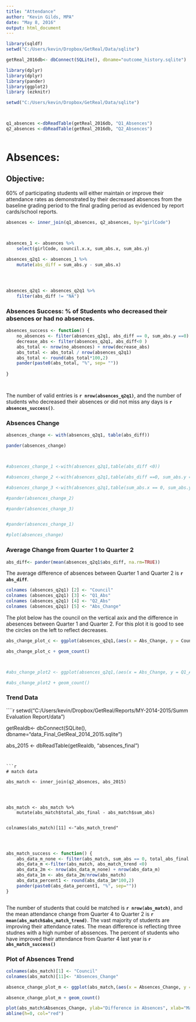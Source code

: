 ```yaml
---
title: "Attendance"
author: "Kevin Gilds, MPA"
date: "May 8, 2016"
output: html_document
---
```



```r

library(sqldf)
setwd("C:/Users/kevin/Dropbox/GetReal/Data/sqlite")

getReal_2016db<- dbConnect(SQLite(), dbname="outcome_history.sqlite")

library(dplyr)
library(dplyr)
library(pander)
library(ggplot2)
library (ezknitr)

setwd("C:/Users/kevin/Dropbox/GetReal/Data/sqlite")



q1_absences <-dbReadTable(getReal_2016db, "Q1_Absences")
q2_absences <-dbReadTable(getReal_2016db, "Q2_Absences")



```



# Absences: 

## Objective: 
60% of participating students will either maintain or improve their attendance rates as demonstrated by their decreased absences from the baseline grading period to the final grading period as evidenced by report cards/school reports.

```r

absences <- inner_join(q1_absences, q2_absences, by="girlCode")



absences_1 <- absences %>%
    select(girlCode, council.x.x, sum_abs.x, sum_abs.y) 
    
absences_q2q1 <- absences_1 %>%
    mutate(abs_diff = sum_abs.y - sum_abs.x)




absences_q2q1 <- absences_q2q1 %>%
    filter(abs_diff != "NA")


```


### Absences Success: % of Students who decreased their absences or had no absences. 
```r

absences_success <- function() {
    no_absences <- filter(absences_q2q1, abs_diff == 0, sum_abs.y ==0)
    decrease_abs <- filter(absences_q2q1, abs_diff<0 )
    abs_total <- nrow(no_absences) + nrow(decrease_abs)
    abs_total <- abs_total / nrow(absences_q2q1)
    abs_total <- round(abs_total*100,2)
    pander(paste0(abs_total, "%", sep= ""))
    
}




```

The number of valid entries is **`r nrow(absences_q2q1)`**, and the number of students who decreased their absences or did not miss any days is **`r absences_success()`**. 


### Absences Change
```r

absences_change <- with(absences_q2q1, table(abs_diff))

pander(absences_change)



#absences_change_1 <-with(absences_q2q1,table(abs_diff <0))

#absences_change_2 <-with(absences_q2q1,table(abs_diff ==0, sum_abs.y == 0))

#absences_change_3 <-with(absences_q2q1,table(sum_abs.x == 0, sum_abs.y == 0))

#pander(absences_change_2)

#pander(absences_change_3)


#pander(absences_change_1)

#plot(absences_change)

```

### Average Change from Quarter 1 to Quarter 2

```r

abs_diff<- pander(mean(absences_q2q1$abs_diff, na.rm=TRUE))


```


The average difference of absences  between Quarter 1 and Quarter 2 is **`r abs_diff`**.

```r

colnames (absences_q2q1) [2] <- "Council"
colnames (absences_q2q1) [3] <- "Q1_Abs"
colnames (absences_q2q1) [4] <- "Q2_Abs"
colnames (absences_q2q1) [5] <- "Abs_Change"

```

The plot below has the council on the vertical axix and the difference in abesences between Quarter 1 and Quarter 2. For this plot it is good to see the circles on the left to reflect decreases. 


```r

abs_change_plot_c <- ggplot(absences_q2q1,(aes(x = Abs_Change, y = Council)))

abs_change_plot_c + geom_count()



#abs_change_plot2 <- ggplot(absences_q2q1,(aes(x = Abs_Change, y = Q1_Abs)))

#abs_change_plot2 + geom_count()

```

### Trend Data
````r


setwd("C:/Users/kevin/Dropbox/GetReal/Reports/MY-2014-2015/Summ Evaluation Report/data")

getRealdb<- dbConnect(SQLite(), dbname="data_Final_GetReal_2014_2015.sqlite")

abs_2015 <- dbReadTable(getRealdb, "absences_final")


```


```r
# match data

abs_match <- inner_join(q2_absences, abs_2015)




abs_match <- abs_match %>%
    mutate(abs_match$total_abs_final - abs_match$sum_abs)


colnames(abs_match)[11] <-"abs_match_trend"




```




```r
abs_match_success <- function() {
    abs_data_m_none <- filter(abs_match, sum_abs == 0, total_abs_final ==0)
    abs_data_m <-filter(abs_match, abs_match_trend <0)
    abs_data_2m <- nrow(abs_data_m_none) + nrow(abs_data_m)
    abs_data_1m <- abs_data_2m/nrow(abs_match)
    abs_data_percent1 <- round(abs_data_1m*100,2)
    pander(paste0(abs_data_percent1, "%", sep=""))
}



```


The number of students that could be matched is **`r nrow(abs_match)`**, and the mean attendance change from Quarter 4 to Quarter 2 is **`r mean(abs_match$abs_match_trend)`**.  The vast majority of students are improving their attendance rates. The mean difference is reflecting three studnes with a high number of abssences. The percent of students who have improved their attendance from Quarter 4 last year is **`r abs_match_success()`**


### Plot of Absences Trend

```r

colnames(abs_match)[1] <- "Council"
colnames(abs_match)[11]<- "Absences_Change"

absence_change_plot_m <- ggplot(abs_match,(aes(x = Absences_Change, y = Council)))

absence_change_plot_m + geom_count()


```






```r


plot(abs_match$Absences_Change, ylab="Difference in Absences", xlab="Matched Students")
abline(h=0, col="red")


```

